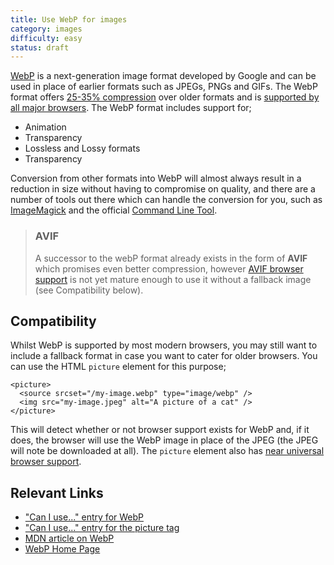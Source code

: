 ```yaml
---
title: Use WebP for images
category: images
difficulty: easy
status: draft
---
```



[WebP](https://developers.google.com/speed/webp) is a next-generation image format developed by Google and can be used in place of earlier formats such as JPEGs, PNGs and GIFs. The WebP format offers [25-35% compression](https://developer.mozilla.org/en-US/docs/Web/Media/Formats/Image_types#webp) over older formats and is [supported by all major browsers](https://caniuse.com/webp). The WebP format includes support for;

- Animation
- Transparency
- Lossless and Lossy formats
- Transparency

Conversion from other formats into WebP will almost always result in a reduction in size without having to compromise on quality, and there are a number of tools out there which can handle the conversion for you, such as [ImageMagick](https://imagemagick.org/script/webp.php) and the official [Command Line Tool](https://developers.google.com/speed/webp/docs/precompiled).

> ### AVIF
>
> A successor to the webP format already exists in the form of **AVIF** which promises even better compression, however [AVIF browser support](https://caniuse.com/avif) is not yet mature enough to use it without a fallback image (see Compatibility below).

## Compatibility

Whilst WebP is supported by most modern browsers, you may still want to include a fallback format in case you want to cater for older browsers. You can use the HTML `picture` element for this purpose;

```
<picture>
  <source srcset="/my-image.webp" type="image/webp" />
  <img src="my-image.jpeg" alt="A picture of a cat" />
</picture>
```

This will detect whether or not browser support exists for WebP and, if it does, the browser will use the WebP image in place of the JPEG (the JPEG will note be downloaded at all). The `picture` element also has [near universal browser support](https://caniuse.com/picture).

## Relevant Links

- ["Can I use..." entry for WebP](https://caniuse.com/webp)
- ["Can I use..." entry for the picture tag](https://caniuse.com/picture)
- [MDN article on WebP](https://developer.mozilla.org/en-US/docs/Web/Media/Formats/Image_types#webp)
- [WebP Home Page](https://developers.google.com/speed/webp)

